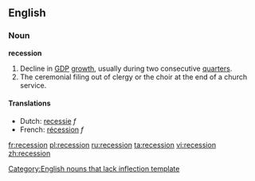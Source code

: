 ==English==
{{wikipedia}}
=== Noun ===
'''recession'''
# Decline in [[GDP]] [[growth]], usually during two consecutive  [[quarter]]s.
# The ceremonial filing out of clergy or the choir at the end of a church service.

==== Translations ====
*Dutch: [[recessie]] ''f''
*French: [[récession]] ''f''

[[Category:English nouns that lack inflection template]]

[[fr:recession]]
[[pl:recession]]
[[ru:recession]]
[[ta:recession]]
[[vi:recession]]
[[zh:recession]]